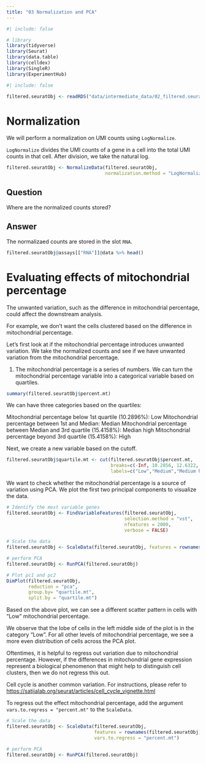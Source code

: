 ```yaml
---
title: "03 Normalization and PCA"
---
```


```r
#| include: false

# library
library(tidyverse)
library(Seurat)
library(data.table)
library(celldex)
library(SingleR)
library(ExperimentHub)
```

```r
#| include: false

filtered.seuratObj <- readRDS("data/intermediate_data/02_filtered.seuratObj.rds")
```

# Normalization

We will perform a normalization on UMI counts using `LogNormalize`.

`LogNormalize` divides the UMI counts of a gene in a cell into the total UMI counts in that cell. After division, we take the natural log.

```r
filtered.seuratObj <- NormalizeData(filtered.seuratObj, 
                                    normalization.method = "LogNormalize")
```

::: callout-important
## Question

Where are the normalized counts stored?
:::

::: {.callout-tip collapse="T"}
## Answer

The normalizaed counts are stored in the slot `RNA`.

```r
filtered.seuratObj@assays[["RNA"]]@data %>% head()
```
:::

# Evaluating effects of mitochondrial percentage

The unwanted variation, such as the difference in mitochondrial percentage, could affect the downstream analysis.

For example, we don't want the cells clustered based on the difference in mitochondrial percentage.

Let's first look at if the mitochondrial percentage introduces unwanted variation. We take the normalized counts and see if we have unwanted variation from the mitochondrial percentage.

1.  The mitochondrial percentage is a series of numbers. We can turn the mitochondrial percentage variable into a categorical variable based on quartiles.

```r
summary(filtered.seuratObj$percent.mt)
```

We can have three categories based on the quartiles:

Mitochondrial percentage below 1st quartile (10.2896%): Low Mitochondrial percentage between 1st and Median: Median Mitochondrial percentage between Median and 3rd quartile (15.4158%): Median high Mitochondrial percentage beyond 3rd quartile (15.4158%): High

Next, we create a new variable based on the cutoff.

```r
filtered.seuratObj$quartile.mt <- cut(filtered.seuratObj$percent.mt, 
                                      breaks=c(-Inf, 10.2856, 12.6322, 15.4088, Inf),
                                      labels=c("Low","Medium","Medium high", "High"))
```

We want to check whether the mitochondrial percentage is a source of variation using PCA. We plot the first two principal components to visualize the data.

```r
# Identify the most variable genes
filtered.seuratObj <- FindVariableFeatures(filtered.seuratObj,
                                           selection.method = "vst",
                                           nfeatures = 2000, 
                                           verbose = FALSE)
		     
# Scale the data
filtered.seuratObj <- ScaleData(filtered.seuratObj, features = rownames(filtered.seuratObj))

# perform PCA
filtered.seuratObj <- RunPCA(filtered.seuratObj)

# Plot pc1 and pc2
DimPlot(filtered.seuratObj,
        reduction = "pca",
        group.by= "quartile.mt",
        split.by = "quartile.mt")
```

Based on the above plot, we can see a different scatter pattern in cells with "Low" mitochondrial percentage.

We observe that the lobe of cells in the left middle side of the plot is in the category "Low". For all other levels of mitochondrial percentage, we see a more even distribution of cells across the PCA plot.

::: callout-tip
Oftentimes, it is helpful to regress out variation due to mitochondrial percentage. However, if the differences in mitochondrial gene expression represent a biological phenomenon that might help to distinguish cell clusters, then we do not regress this out.
:::

::: callout-tip
Cell cycle is another common variation. For instructions, please refer to <https://satijalab.org/seurat/articles/cell_cycle_vignette.html>
:::

To regress out the effect mitochondrial percentage, add the argument `vars.to.regress = "percent.mt"` to the `ScaleData`.

```r
# Scale the data
filtered.seuratObj <- ScaleData(filtered.seuratObj, 
                                features = rownames(filtered.seuratObj), 
                                vars.to.regress = "percent.mt")

# perform PCA
filtered.seuratObj <- RunPCA(filtered.seuratObj)
```
